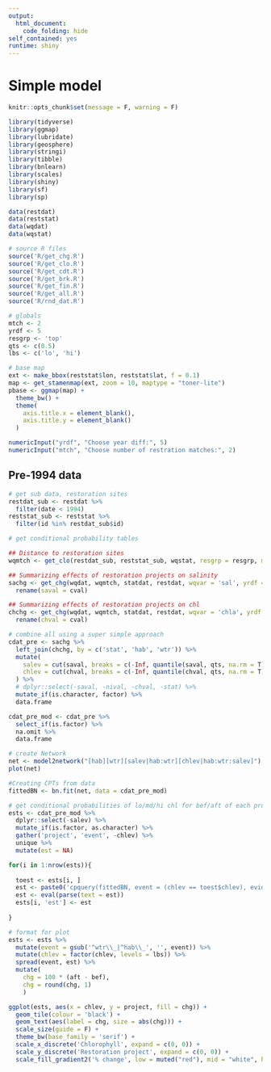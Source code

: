 ```yaml
---
output: 
  html_document:
    code_folding: hide
self_contained: yes
runtime: shiny
---
```

  
# Simple model

```r
knitr::opts_chunk$set(message = F, warning = F)

library(tidyverse)
library(ggmap)
library(lubridate)
library(geosphere)
library(stringi)
library(tibble)
library(bnlearn)
library(scales)
library(shiny)
library(sf)
library(sp)

data(restdat)
data(reststat)
data(wqdat)
data(wqstat)

# source R files
source('R/get_chg.R')
source('R/get_clo.R')
source('R/get_cdt.R')
source('R/get_brk.R')
source('R/get_fin.R')
source('R/get_all.R')
source('R/rnd_dat.R')

# globals
mtch <- 2
yrdf <- 5
resgrp <- 'top' 
qts <- c(0.5)
lbs <- c('lo', 'hi')

# base map
ext <- make_bbox(reststat$lon, reststat$lat, f = 0.1)
map <- get_stamenmap(ext, zoom = 10, maptype = "toner-lite")
pbase <- ggmap(map) +
  theme_bw() +
  theme(
    axis.title.x = element_blank(),
    axis.title.y = element_blank()
  )
```

```r
numericInput("yrdf", "Choose year diff:", 5)
numericInput("mtch", "Choose number of restration matches:", 2)
```

## Pre-1994 data

```r
# get sub data, restoration sites
restdat_sub <- restdat %>% 
  filter(date < 1994)
reststat_sub <- reststat %>% 
  filter(id %in% restdat_sub$id)

# get conditional probability tables

## Distance to restoration sites
wqmtch <- get_clo(restdat_sub, reststat_sub, wqstat, resgrp = resgrp, mtch = mtch)

## Summarizing effects of restoration projects on salinity
sachg <- get_chg(wqdat, wqmtch, statdat, restdat, wqvar = 'sal', yrdf = yrdf) %>% 
  rename(saval = cval)

## Summarizing effects of restoration projects on chl
chchg <- get_chg(wqdat, wqmtch, statdat, restdat, wqvar = 'chla', yrdf = yrdf) %>% 
  rename(chval = cval)

# combine all using a super simple approach
cdat_pre <- sachg %>% 
  left_join(chchg, by = c('stat', 'hab', 'wtr')) %>% 
  mutate(
    salev = cut(saval, breaks = c(-Inf, quantile(saval, qts, na.rm = T), Inf), labels = lbs),
    chlev = cut(chval, breaks = c(-Inf, quantile(chval, qts, na.rm = T), Inf), labels = lbs)
  ) %>% 
  # dplyr::select(-saval, -nival, -chval, -stat) %>% 
  mutate_if(is.character, factor) %>% 
  data.frame
```


```r
cdat_pre_mod <- cdat_pre %>% 
  select_if(is.factor) %>% 
  na.omit %>% 
  data.frame

# create Network
net <- model2network("[hab][wtr][salev|hab:wtr][chlev|hab:wtr:salev]")
plot(net)

#Creating CPTs from data
fittedBN <- bn.fit(net, data = cdat_pre_mod)
```

```r
# get conditional probabilities of lo/md/hi chl for bef/aft of each project type
ests <- cdat_pre_mod %>% 
  dplyr::select(-salev) %>% 
  mutate_if(is.factor, as.character) %>% 
  gather('project', 'event', -chlev) %>% 
  unique %>% 
  mutate(est = NA)

for(i in 1:nrow(ests)){
  
  toest <- ests[i, ]
  est <- paste0('cpquery(fittedBN, event = (chlev == toest$chlev), evidence = (', toest$project, ' == "', toest$event, '"))')
  est <- eval(parse(text = est))
  ests[i, 'est'] <- est
  
}

# format for plot
ests <- ests %>% 
  mutate(event = gsub('^wtr\\_|^hab\\_', '', event)) %>% 
  mutate(chlev = factor(chlev, levels = lbs)) %>% 
  spread(event, est) %>% 
  mutate(
    chg = 100 * (aft - bef),
    chg = round(chg, 1)
    )

ggplot(ests, aes(x = chlev, y = project, fill = chg)) +
  geom_tile(colour = 'black') +
  geom_text(aes(label = chg, size = abs(chg))) +
  scale_size(guide = F) +
  theme_bw(base_family = 'serif') +
  scale_x_discrete('Chlorophyll', expand = c(0, 0)) + 
  scale_y_discrete('Restoration project', expand = c(0, 0)) +
  scale_fill_gradient2('% change', low = muted("red"), mid = "white", high = muted("blue"), midpoint = 0)
```
